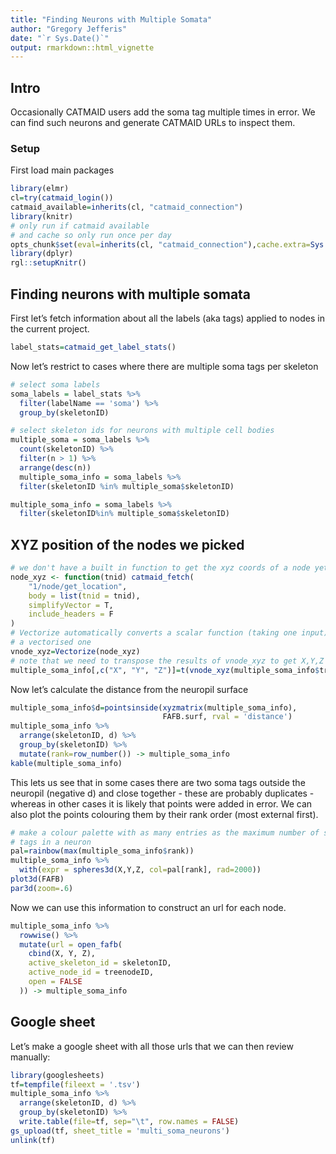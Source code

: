 ```yaml
---
title: "Finding Neurons with Multiple Somata"
author: "Gregory Jefferis"
date: "`r Sys.Date()`"
output: rmarkdown::html_vignette
---
```

## Intro
Occasionally CATMAID users add the soma tag multiple times in error. We can
find such neurons and generate CATMAID URLs to inspect them.

### Setup
First load main packages
```r
library(elmr)
cl=try(catmaid_login())
catmaid_available=inherits(cl, "catmaid_connection")
library(knitr)
# only run if catmaid available
# and cache so only run once per day
opts_chunk$set(eval=inherits(cl, "catmaid_connection"),cache.extra=Sys.Date())
library(dplyr)
rgl::setupKnitr()
```

## Finding neurons with multiple somata
First let's fetch information about all the labels (aka tags) applied to nodes
in the current project.
```r
label_stats=catmaid_get_label_stats()
```

Now let's restrict to cases where there are multiple soma tags per skeleton
```r
# select soma labels
soma_labels = label_stats %>%
  filter(labelName == 'soma') %>%
  group_by(skeletonID)

# select skeleton ids for neurons with multiple cell bodies
multiple_soma = soma_labels %>%
  count(skeletonID) %>%
  filter(n > 1) %>%
  arrange(desc(n))
  multiple_soma_info = soma_labels %>%
  filter(skeletonID %in% multiple_soma$skeletonID)

multiple_soma_info = soma_labels %>% 
  filter(skeletonID%in% multiple_soma$skeletonID)
```

## XYZ position of the nodes we picked

```r
# we don't have a built in function to get the xyz coords of a node yet
node_xyz <- function(tnid) catmaid_fetch(
    "1/node/get_location",
    body = list(tnid = tnid),
    simplifyVector = T,
    include_headers = F
)
# Vectorize automatically converts a scalar function (taking one input) to 
# a vectorised one
vnode_xyz=Vectorize(node_xyz)
# note that we need to transpose the results of vnode_xyz to get X,Y,Z columns
multiple_soma_info[,c("X", "Y", "Z")]=t(vnode_xyz(multiple_soma_info$treenodeID))[,-1]
```

Now let's calculate the distance from the neuropil surface

```r
multiple_soma_info$d=pointsinside(xyzmatrix(multiple_soma_info),
                                  FAFB.surf, rval = 'distance')
multiple_soma_info %>% 
  arrange(skeletonID, d) %>% 
  group_by(skeletonID) %>% 
  mutate(rank=row_number()) -> multiple_soma_info
kable(multiple_soma_info)
```

This lets us see that in some cases there are two soma tags outside the neuropil
(negative d) and close together - these are probably duplicates - whereas in 
other cases it is likely that points were added in error.
We can also plot the points colouring them by their rank order (most external 
first). 

```r
# make a colour palette with as many entries as the maximum number of soma 
# tags in a neuron
pal=rainbow(max(multiple_soma_info$rank))
multiple_soma_info %>% 
  with(expr = spheres3d(X,Y,Z, col=pal[rank], rad=2000))
plot3d(FAFB)
par3d(zoom=.6)
```

Now we can use this information to construct an url for each node.  

```r
multiple_soma_info %>%
  rowwise() %>%
  mutate(url = open_fafb(
    cbind(X, Y, Z),
    active_skeleton_id = skeletonID,
    active_node_id = treenodeID,
    open = FALSE
  )) -> multiple_soma_info

```

## Google sheet
Let's make a google sheet with all those urls that we can then review manually:

```r
library(googlesheets)
tf=tempfile(fileext = '.tsv')
multiple_soma_info %>% 
  arrange(skeletonID, d) %>% 
  group_by(skeletonID) %>%
  write.table(file=tf, sep="\t", row.names = FALSE)
gs_upload(tf, sheet_title = 'multi_soma_neurons')
unlink(tf)
```

